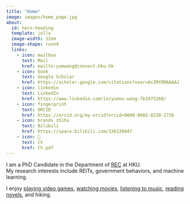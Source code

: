 ```yaml
---
title: "Home"
image: images/home_page.jpg
about:
  id: hero-heading
  template: jolla
  image-width: 12em
  image-shape: round
  links:
    - icon: mailbox
      text: Mail
      href: mailto:yumwang@connect.hku.hk
    - icon: book
      text: Google Scholar
      href: https://scholar.google.com/citations?user=AcIMYDMAAAAJ
    - icon: linkedin
      text: LinkedIn
      href: https://www.linkedin.com/in/yumou-wang-7b1975260/
    - icon: fingerprint
      text: ORCID
      href: https://orcid.org/my-orcid?orcid=0000-0002-8230-2736
    - icon: brands zhihu
      text: Bilibili
      href: https://space.bilibili.com/336230847
    - icon: 📝
      text: CV
      href: CV.pdf  
---
```


I am a PhD Candidate in the Department of [REC](https://www.arch.hku.hk/programmes_/rec/) at HKU. <br>
My research interests include REITs, government behaviors, and machine learning. 


I enjoy [playing video games](https://store.steampowered.com/agecheck/app/2358720/), [watching movies](https://movie.douban.com/subject/1292434/), [listening to music](https://www.youtube.com/watch?v=x-pCAngjeOw), [reading novels](https://book.douban.com/subject/4913064/), and hiking.
